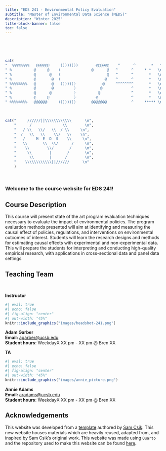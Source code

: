 ```yaml
---
title: "EDS 241 - Environmental Policy Evaluation"
subtitle: "Master of Environmental Data Science (MEDS)"
description: "Winter 2025"
title-block-banner: false
toc: false
---
```


<br>

<br>

::: center-text
```r
cat(
"  %%%%%%%%   @@@@@@     ))))))))        @@@@@@    ^      ^       *   \n",
" %          @     @    )              @      @   ^      ^     * *   \n",
" %          @      @   )                     @   ^      ^       *   \n",
" %          @       @  )                    @    ^      ^       *   \n",
" %%%%%%%%   @       @   )))))))            @     ^^^^^^^^       *   \n",
" %          @       @         )           @             ^       *   \n",
" %          @      @          )          @              ^       *   \n",
" %          @     @           )         @               ^       *   \n",
" %%%%%%%%   @@@@@@     ))))))))       @@@@@@@           ^     ***** \n")
```

<br>

```r
cat("     //////||\\\\\\\\\\\\      \n",
    "      /              \\        \n",
    "   / \\   \\/   \\  / \\     \n",
    "  /   \\   \\    \\/   \\    \n",
    "   /     M  E  D  S    \\     \n",
    "   \\       \\  \\/      /     \n",
    "    \\        \\/       /      \n",
    "     \\        |       /       \n",
    "      \\       |      /        \n",
    "    \\\\\\\\\\\\||//////      \n"
    )
```
:::

<br>

::: callout-tip
### Welcome to the course website for EDS 241!
:::

## Course Description

This course will present state of the art program evaluation techniques necessary to evaluate the impact of environmental policies. The program evaluation methods presented will aim at identifying and measuring the causal effect of policies, regulations, and interventions on environmental outcomes of interest. Students will learn the research designs and methods for estimating causal effects with experimental and non-experimental data. This will prepare the students for interpreting and conducting high-quality empirical research, with applications in cross-sectional data and panel data settings.

## Teaching Team

<br>

<!-- Create responsive grid with two columns, which stack vertically when browser window is made smaller (or when viewed on a mobile device) -->

::::::::: grid
<!-- Left-hand column -->

::::: {.g-col-12 .g-col-md-6}
::: {.center-text .body-text-l}
**Instructor**
:::

```r
#| eval: true 
#| echo: false
#| fig-align: "center"
#| out-width: "45%" 
knitr::include_graphics("images/headshot-241.png")
```

::: center-text
[**Adam Garber**]{.teal-text}\
**Email:** [agarber\@ucsb.edu](mailto::agarber@ucsb.edu)\
**Student hours:** WeekdayX XX pm - XX pm \@ Bren XX
:::
:::::

<!-- Right-hand column -->

::::: {.g-col-12 .g-col-md-6}
::: {.center-text .body-text-l}
**TA**
:::

```r
#| eval: true 
#| echo: false
#| fig-align: "center"
#| out-width: "45%" 
knitr::include_graphics("images/annie_picture.png")
```

::: center-text
[**Annie Adams**]{.teal-text}\
**Email:** [aradams\@ucsb.edu](mailto::aradams@ucsb.edu)\
**Student hours:** WeekdayX XX pm - XX pm \@ Bren XX
:::
:::::
:::::::::

## Acknowledgements

This website was developed from a [template](https://github.com/UCSB-MEDS/EDS-website-template?tab=readme-ov-file) authored by [Sam Csik](samanthacsik.github.io). This new website houses materials which are heavily reused, adapted from, and inspired by Sam Csik's original work. This website was made using `Quarto` and the repository used to make this website can be found [here](https://github.com/garberadamc/eds241-policy-eval).
